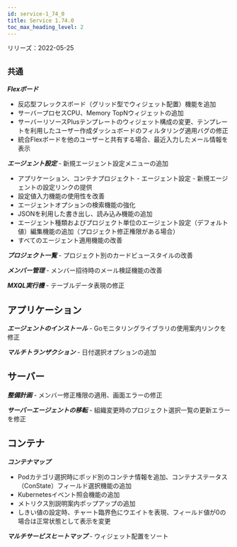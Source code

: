 ```yaml
---
id: service-1_74_0
title: Service 1.74.0
toc_max_heading_level: 2
---
```



リリーズ：2022-05-25

## `共通`

**_Flexボード_**

-   反応型フレックスボード（グリッド型でウィジェット配置）機能を追加
-   サーバープロセスCPU、Memory TopNウィジェットの追加
-   サーバーリソースPlusテンプレートのウィジェット構成の変更、テンプレートを利用したユーザー作成ダッシュボードのフィルタリング適用バグの修正
-   統合Flexボードを他のユーザーと共有する場合、最近入力したメール情報を表示 

**_エージェント設定_** - 新規エージェント設定メニューの追加

-   アプリケーション、コンテナプロジェクト - エージェント設定 - 新規エージェントの設定リンクの提供
-   設定値入力機能の使用性を改善
-   エージェントオプションの検索機能の強化
-   JSONを利用した書き出し、読み込み機能の追加
-   エージェント種類およびプロジェクト単位のエージェント設定（デフォルト値）編集機能の追加（プロジェクト修正権限がある場合）
-   すべてのエージェント適用機能の改善

**_プロジェクト一覧_** - プロジェクト別のカードビュースタイルの改善 

**_メンバー管理_** - メンバー招待時のメール検証機能の改善

**_MXQL実行機_** - テーブルデータ表現の修正

## アプリケーション

**_エージェントのインストール_** - Goモニタリングライブラリの使用案内リンクを修正

**_マルチトランザクション_** - 日付選択オプションの追加

## サーバー

**_整備計画_** - メンバー修正権限の適用、画面エラーの修正

**_サーバーエージェントの移転_** - 組織変更時のプロジェクト選択一覧の更新エラーを修正

## コンテナ

**_コンテナマップ_**

-   Podカテゴリ選択時にポッド別のコンテナ情報を追加、コンテナステータス（ConState）フィールド選択機能の追加
-   Kubernetesイベント照会機能の追加
-   メトリクス別説明案内ポップアップの追加
-   しきい値の設定時、チャート臨界色にウエイトを表現、フィールド値が0の場合は正常状態として表示を変更

**_マルチサービスヒートマップ_** - ウィジェット配置をソート
